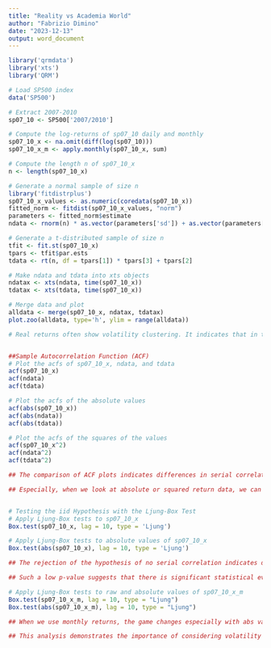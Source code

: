 ---
title: "Reality vs Academia World"
author: "Fabrizio Dimino"
date: "2023-12-13"
output: word_document
---

```{r setup}
library('qrmdata')
library('xts')
library('QRM')

# Load SP500 index
data('SP500')

# Extract 2007-2010
sp07_10 <- SP500['2007/2010']

# Compute the log-returns of sp07_10 daily and monthly
sp07_10_x <- na.omit(diff(log(sp07_10)))
sp07_10_x_m <- apply.monthly(sp07_10_x, sum)

# Compute the length n of sp07_10_x
n <- length(sp07_10_x)

# Generate a normal sample of size n
library('fitdistrplus')
sp07_10_x_values <- as.numeric(coredata(sp07_10_x))
fitted_norm <- fitdist(sp07_10_x_values, "norm")
parameters <- fitted_norm$estimate
ndata <- rnorm(n) * as.vector(parameters['sd']) + as.vector(parameters['mean'])

# Generate a t-distributed sample of size n
tfit <- fit.st(sp07_10_x)
tpars <- tfit$par.ests
tdata <- rt(n, df = tpars[1]) * tpars[3] + tpars[2]

# Make ndata and tdata into xts objects
ndatax <- xts(ndata, time(sp07_10_x))
tdatax <- xts(tdata, time(sp07_10_x))

# Merge data and plot
alldata <- merge(sp07_10_x, ndatax, tdatax)
plot.zoo(alldata, type='h', ylim = range(alldata))

# Real returns often show volatility clustering. It indicates that in the data of real returns we often observe periods when volatility is high and occurs in clusters, that is, periods of high volatility followed by other similar periods, instead of being evenly distributed over time.


##Sample Autocorrelation Function (ACF)
# Plot the acfs of sp07_10_x, ndata, and tdata
acf(sp07_10_x)
acf(ndata)
acf(tdata)

# Plot the acfs of the absolute values
acf(abs(sp07_10_x))
acf(abs(ndata))
acf(abs(tdata))

# Plot the acfs of the squares of the values
acf(sp07_10_x^2)
acf(ndata^2)
acf(tdata^2)

## The comparison of ACF plots indicates differences in serial correlation behavior between real returns and simulated data due to volatility.

## Especially, when we look at absolute or squared return data, we can notice differences.The serial correlation in absolute or squared returns is a consequence of volatility, which causes large returns to be followed by further large returns, although not necessarily of the same sign.


# Testing the iid Hypothesis with the Ljung-Box Test
# Apply Ljung-Box tests to sp07_10_x
Box.test(sp07_10_x, lag = 10, type = 'Ljung')

# Apply Ljung-Box tests to absolute values of sp07_10_x
Box.test(abs(sp07_10_x), lag = 10, type = 'Ljung')

## The rejection of the hypothesis of no serial correlation indicates differences between real returns and the iid assumption, especially noticeable in absolute value series.

## Such a low p-value suggests that there is significant statistical evidence to reject the null hypothesis of no autocorrelation in the data.

# Apply Ljung-Box tests to raw and absolute values of sp07_10_x_m
Box.test(sp07_10_x_m, lag = 10, type = "Ljung")
Box.test(abs(sp07_10_x_m), lag = 10, type = "Ljung")

## When we use monthly returns, the game changes especially with abs values.

## This analysis demonstrates the importance of considering volatility and its impact on serial correlation when comparing real-world financial returns with theoretical models.
```
